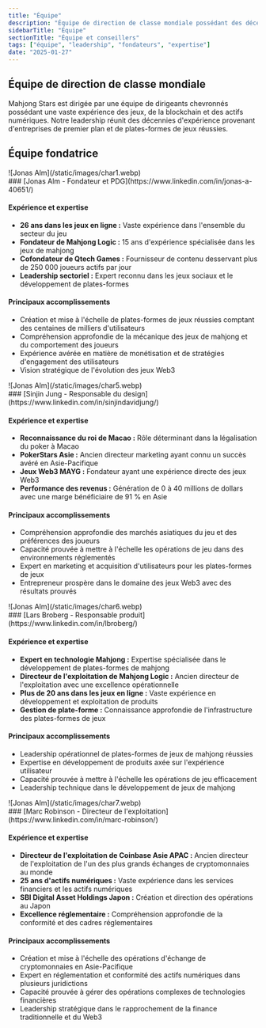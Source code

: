 ```yaml
---
title: "Équipe"
description: "Équipe de direction de classe mondiale possédant des décennies d'expertise dans les jeux, la blockchain et la finance"
sidebarTitle: "Équipe"
sectionTitle: "Équipe et conseillers"
tags: ["équipe", "leadership", "fondateurs", "expertise"]
date: "2025-01-27"
---
```


## Équipe de direction de classe mondiale

Mahjong Stars est dirigée par une équipe de dirigeants chevronnés possédant une vaste expérience des jeux, de la blockchain et des actifs numériques. Notre leadership réunit des décennies d'expérience provenant d'entreprises de premier plan et de plates-formes de jeux réussies.

## Équipe fondatrice


<div className='flex gap-4 items-center'>
<div className='aspect-square size-11'>
![Jonas Alm](/static/images/char1.webp)
</div>
### [Jonas Alm - Fondateur et PDG](https://www.linkedin.com/in/jonas-a-40651/)
</div>

#### Expérience et expertise
- **26 ans dans les jeux en ligne :** Vaste expérience dans l'ensemble du secteur du jeu
- **Fondateur de Mahjong Logic :** 15 ans d'expérience spécialisée dans les jeux de mahjong
- **Cofondateur de Qtech Games :** Fournisseur de contenu desservant plus de 250 000 joueurs actifs par jour
- **Leadership sectoriel :** Expert reconnu dans les jeux sociaux et le développement de plates-formes

#### Principaux accomplissements
- Création et mise à l'échelle de plates-formes de jeux réussies comptant des centaines de milliers d'utilisateurs
- Compréhension approfondie de la mécanique des jeux de mahjong et du comportement des joueurs
- Expérience avérée en matière de monétisation et de stratégies d'engagement des utilisateurs
- Vision stratégique de l'évolution des jeux Web3


<div className='flex gap-4 items-center'>
<div className='aspect-square size-11'>
![Jonas Alm](/static/images/char5.webp)
</div>
### [Sinjin Jung - Responsable du design](https://www.linkedin.com/in/sinjindavidjung/)
</div>


#### Expérience et expertise
- **Reconnaissance du roi de Macao :** Rôle déterminant dans la légalisation du poker à Macao
- **PokerStars Asie :** Ancien directeur marketing ayant connu un succès avéré en Asie-Pacifique
- **Jeux Web3 MAYG :** Fondateur ayant une expérience directe des jeux Web3
- **Performance des revenus :** Génération de 0 à 40 millions de dollars avec une marge bénéficiaire de 91 % en Asie

#### Principaux accomplissements
- Compréhension approfondie des marchés asiatiques du jeu et des préférences des joueurs
- Capacité prouvée à mettre à l'échelle les opérations de jeu dans des environnements réglementés
- Expert en marketing et acquisition d'utilisateurs pour les plates-formes de jeux
- Entrepreneur prospère dans le domaine des jeux Web3 avec des résultats prouvés

<div className='flex gap-4 items-center'>
<div className='aspect-square size-11'>
![Jonas Alm](/static/images/char6.webp)
</div>
### [Lars Broberg - Responsable produit](https://www.linkedin.com/in/lbroberg/)
</div>

#### Expérience et expertise
- **Expert en technologie Mahjong :** Expertise spécialisée dans le développement de plates-formes de mahjong
- **Directeur de l'exploitation de Mahjong Logic :** Ancien directeur de l'exploitation avec une excellence opérationnelle
- **Plus de 20 ans dans les jeux en ligne :** Vaste expérience en développement et exploitation de produits
- **Gestion de plate-forme :** Connaissance approfondie de l'infrastructure des plates-formes de jeux

#### Principaux accomplissements
- Leadership opérationnel de plates-formes de jeux de mahjong réussies
- Expertise en développement de produits axée sur l'expérience utilisateur
- Capacité prouvée à mettre à l'échelle les opérations de jeu efficacement
- Leadership technique dans le développement de jeux de mahjong

<div className='flex gap-4 items-center'>
<div className='aspect-square size-11'>
![Jonas Alm](/static/images/char7.webp)
</div>
### [Marc Robinson - Directeur de l'exploitation](https://www.linkedin.com/in/marc-robinson/)
</div>

#### Expérience et expertise
- **Directeur de l'exploitation de Coinbase Asie APAC :** Ancien directeur de l'exploitation de l'un des plus grands échanges de cryptomonnaies au monde
- **25 ans d'actifs numériques :** Vaste expérience dans les services financiers et les actifs numériques
- **SBI Digital Asset Holdings Japon :** Création et direction des opérations au Japon
- **Excellence réglementaire :** Compréhension approfondie de la conformité et des cadres réglementaires

#### Principaux accomplissements
- Création et mise à l'échelle des opérations d'échange de cryptomonnaies en Asie-Pacifique
- Expert en réglementation et conformité des actifs numériques dans plusieurs juridictions
- Capacité prouvée à gérer des opérations complexes de technologies financières
- Leadership stratégique dans le rapprochement de la finance traditionnelle et du Web3